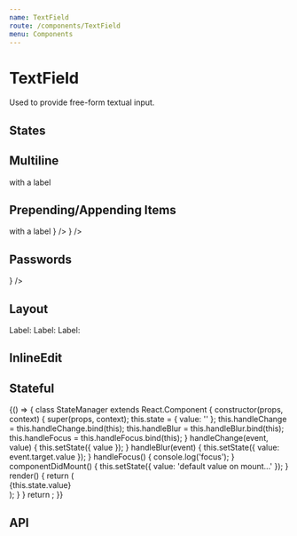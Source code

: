 ```yaml
---
name: TextField
route: /components/TextField
menu: Components
---
```



# TextField

Used to provide free-form textual input.

## States

<Playground>
  <SpacedGroup direction="vertical">
    <TextField hintText="Default" stretch />
    <TextField hintText="Dirty" dirty stretch />
    <TextField hintText="Disabled" disabled stretch />
    <TextField hintText="Focused" stretch focused />
    <TextField hintText="Error" error="invalid value" stretch />
    <TextField hintText="Multiline" multiline stretch />
  </SpacedGroup>
</Playground>

## Multiline

<Playground>
  <SpacedGroup direction="vertical">
    <TextField hintText="Default" multiline />
    <TextField hintText="Disabled" multiline disabled />
    <TextField hintText="Dirty" multiline dirty />
    <TextField hintText="Error" multiline error="Error" />
    <TextField hintText="Prepend Icon" multiline prependIcon="item" />
    <FormField>
      <Label>with a label</Label>
      <TextField multiline stretch />
    </FormField>
  </SpacedGroup>
</Playground>

## Prepending/Appending Items

<Playground>
  <SpacedGroup direction="vertical">
    <TextField prependIcon="item" />
    <FormField>
      <Label>with a label</Label>
      <TextField prependIcon="item" stretch />
    </FormField>
    <TextField fullWidth prependIcon="item" />
    <TextField fullWidth prependIcon={<HomeIcon />} />
    <TextField fullWidth prependIcon="item" multiline />
    <TextField fullWidth appendIcon="item" />
    <TextField fullWidth appendIcon={<HomeIcon />} />
    <TextField fullWidth password />
  </SpacedGroup>
</Playground>

## Passwords

<Playground>
  <SpacedGroup direction="vertical">
    <TextField fullWidth password appendIcon={<HomeIcon />} />
    <TextField fullWidth password />
  </SpacedGroup>
</Playground>

## Layout

<Playground>
  <SpacedGroup direction="vertical">
    <FormField>
      <Label>Label:</Label>
      <TextField hintText="default" />
    </FormField>
    <FormField>
      <Label>Label:</Label>
      <TextField hintText="fullWidth" fullWidth />
    </FormField>
    <FormField>
      <Label>Label:</Label>
      <TextField hintText="stretch" stretch />
    </FormField>
  </SpacedGroup>
</Playground>

## InlineEdit

<Playground>
  <SpacedGroup direction="vertical">
    <TextField hintText="Default" inlineEdit />
    <TextField hintText="Disabled" inlineEdit disabled />
    <TextField hintText="Dirty" inlineEdit dirty />
    <TextField
      hintText="Error"
      inlineEdit
      error="You really screwed the pooch"
    />
    <TextField hintText="Loading" inlineEdit loading />
    <TextField hintText="Success" inlineEdit success />
  </SpacedGroup>
</Playground>

## Stateful

<Playground>
  {() => {
    class StateManager extends React.Component {
      constructor(props, context) {
        super(props, context);
        this.state = { value: '' };
        this.handleChange = this.handleChange.bind(this);
        this.handleBlur = this.handleBlur.bind(this);
        this.handleFocus = this.handleFocus.bind(this);
      }
      handleChange(event, value) {
        this.setState({ value });
      }
      handleBlur(event) {
        this.setState({ value: event.target.value });
      }
      handleFocus() {
        console.log('focus');
      }
      componentDidMount() {
        this.setState({ value: 'default value on mount...' });
      }
      render() {
        return (
          <div>
            <TextField
              focsued
              onBlur={this.handleBlur}
              onFocus={this.handleFocus}
              defaultValue={this.state.value}
              hintText="https://example.com"
              dirty={false}
              fullWidth
            />
            <div>{this.state.value}</div>
          </div>
        );
      }
    }
    return <StateManager />;
  }}
</Playground>

## API

<PropsTable of={TextField} />
